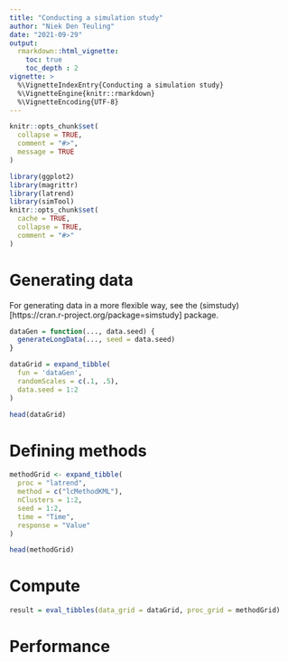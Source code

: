 ```yaml
---
title: "Conducting a simulation study"
author: "Niek Den Teuling"
date: "2021-09-29"
output: 
  rmarkdown::html_vignette:
    toc: true
    toc_depth : 2  
vignette: >
  %\VignetteIndexEntry{Conducting a simulation study}
  %\VignetteEngine{knitr::rmarkdown}
  %\VignetteEncoding{UTF-8}
---
```

```r
knitr::opts_chunk$set(
  collapse = TRUE,
  comment = "#>",
  message = TRUE
)
```

```r
library(ggplot2)
library(magrittr)
library(latrend)
library(simTool)
knitr::opts_chunk$set(
  cache = TRUE,
  collapse = TRUE,
  comment = "#>"
)
```

# Generating data
For generating data in a more flexible way, see the (simstudy)[https://cran.r-project.org/package=simstudy] package.

```r
dataGen = function(..., data.seed) {
  generateLongData(..., seed = data.seed)
}
```


```r
dataGrid = expand_tibble(
  fun = 'dataGen',
  randomScales = c(.1, .5),
  data.seed = 1:2
)

head(dataGrid)
```


# Defining methods
```r
methodGrid <- expand_tibble(
  proc = "latrend",
  method = c("lcMethodKML"), 
  nClusters = 1:2,
  seed = 1:2,
  time = "Time",
  response = "Value"
)

head(methodGrid)
```

# Compute
```r
result = eval_tibbles(data_grid = dataGrid, proc_grid = methodGrid)
```


# Performance
